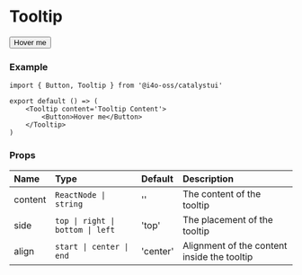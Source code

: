 
# Tooltip

<DemoCard>
	<Tooltip content='Tooltip Content'>
		<Button>Hover me</Button>
	</Tooltip>
</DemoCard>

### Example

```tsx
import { Button, Tooltip } from '@i4o-oss/catalystui'

export default () => (
	<Tooltip content='Tooltip Content'>
		<Button>Hover me</Button>
	</Tooltip>
)
```

### Props

| Name    | Type                             | Default  | Description                                 |
| :------ | :------------------------------- | :------- | :------------------------------------------ |
| content | `ReactNode \| string`            | ''       | The content of the tooltip                  |
| side    | `top \| right \| bottom \| left` | 'top'    | The placement of the tooltip                |
| align   | `start \| center \| end`         | 'center' | Alignment of the content inside the tooltip |
